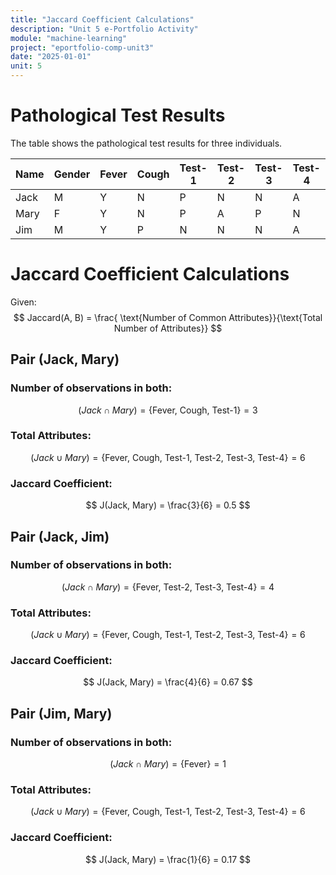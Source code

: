 ```yaml
---
title: "Jaccard Coefficient Calculations"
description: "Unit 5 e-Portfolio Activity"
module: "machine-learning"
project: "eportfolio-comp-unit3"
date: "2025-01-01"
unit: 5
---
```


# Pathological Test Results

The table shows the pathological test results for three individuals.

| Name  | Gender | Fever | Cough | Test-1 | Test-2 | Test-3 | Test-4 |
|-------|--------|-------|-------|--------|--------|--------|--------|
| Jack  | M      | Y     | N     | P      | N      | N      | A      |
| Mary  | F      | Y     | N     | P      | A      | P      | N      |
| Jim   | M      | Y     | P     | N      | N      | N      | A      |

# Jaccard Coefficient Calculations

Given:
$$
Jaccard(A, B) = \frac{ \text{Number of Common Attributes}}{\text{Total Number of Attributes}}
$$


## Pair (Jack, Mary)

### Number of observations in both:  
$$
(Jack \cap Mary) = \{ \text{Fever, Cough, Test-1} \} = 3
$$

### Total Attributes:
$$
(Jack \cup Mary) = \{ \text{Fever, Cough, Test-1, Test-2, Test-3, Test-4} \} = 6
$$


### Jaccard Coefficient:
$$
    J(Jack, Mary) = \frac{3}{6} = 0.5
$$

## Pair (Jack, Jim)

### Number of observations in both:  
$$
(Jack \cap Mary) = \{ \text{Fever, Test-2, Test-3, Test-4} \} = 4
$$

### Total Attributes:
$$
(Jack \cup Mary) = \{ \text{Fever, Cough, Test-1, Test-2, Test-3, Test-4} \} = 6
$$


### Jaccard Coefficient:
$$
    J(Jack, Mary) = \frac{4}{6} = 0.67
$$

## Pair (Jim, Mary)

### Number of observations in both:  
$$
(Jack \cap Mary) = \{ \text{Fever} \} = 1
$$

### Total Attributes:
$$
(Jack \cup Mary) = \{ \text{Fever, Cough, Test-1, Test-2, Test-3, Test-4} \} = 6
$$


### Jaccard Coefficient:
$$
    J(Jack, Mary) = \frac{1}{6} = 0.17
$$
